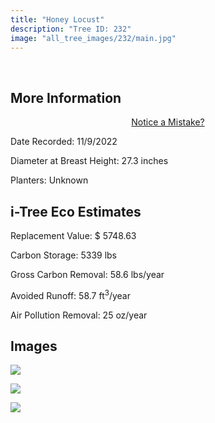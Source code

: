 ```yaml
---
title: "Honey Locust"
description: "Tree ID: 232"
image: "all_tree_images/232/main.jpg"
---
```


<br>

## **More Information**
::: column-margin
<center><a class="button" href="https://forms.gle/W6f5nwYxrM33hF4f7">Notice a Mistake?</a></center>
:::


Date Recorded:  11/9/2022

Diameter at Breast Height:  27.3  inches

Planters:  Unknown

## **i-Tree Eco Estimates**


 Replacement Value: $ 5748.63

 Carbon Storage:  5339  lbs

 Gross Carbon Removal:  58.6  lbs/year

 Avoided Runoff:  58.7  ft<sup>3</sup>/year

 Air Pollution Removal:  25  oz/year

## **Images**


 ![](all_tree_images/232/IMG_7236.jpg)

 ![](all_tree_images/232/IMG_7238.jpg)

 ![](all_tree_images/232/main.jpg)
